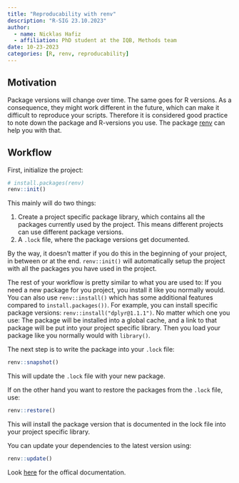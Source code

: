 ```yaml
---
title: "Reproducability with renv"
description: "R-SIG 23.10.2023"
author: 
  - name: Nicklas Hafiz
  - affiliation: PhD student at the IQB, Methods team
date: 10-23-2023
categories: [R, renv, reproducability]
---
```


## Motivation

Package versions will change over time. The same goes for R versions. As a consequence, they might work different in the future, which can make it difficult to reproduce your scripts. Therefore it is considered good practice to note down the package and R-versions you use. The package [renv](https://rstudio.github.io/renv/articles/renv.html) can help you with that.

## Workflow

First, initialize the project:

```r
# install.packages(renv)
renv::init()
```


This mainly will do two things: 

1. Create a project specific package library, which contains all the packages currently used by the project. This means different projects can use different package versions.
1. A `.lock` file, where the package versions get documented.

By the way, it doesn't matter if you do this in the beginning of your project, in between or at the end. `renv::init()` will automatically setup the project with all the packages you have used in the project.

The rest of your workflow is pretty similar to what you are used to: If you need a new package for you project, you install it like you normally would. You can also use `renv::install()` which has some additional features compared to `install.packages())`. For example, you can install specific package versions: `renv::install("dplyr@1.1.1")`. No matter which one you use: The package will be installed into a global cache, and a link to that package will be put into your project specific library. Then you load your package like you normally would with `library()`.

The next step is to write the package into your `.lock` file:

```r
renv::snapshot()
```

This will update the `.lock` file with your new package.

If on the other hand you want to restore the packages from the `.lock` file, use:

```r
renv::restore()
```

This will install the package version that is documented in the lock file into your project specific library.

You can update your dependencies to the latest version using:

```r
renv::update()
```

Look [here](https://rstudio.github.io/renv/articles/renv.html#getting-started) for the offical documentation.
